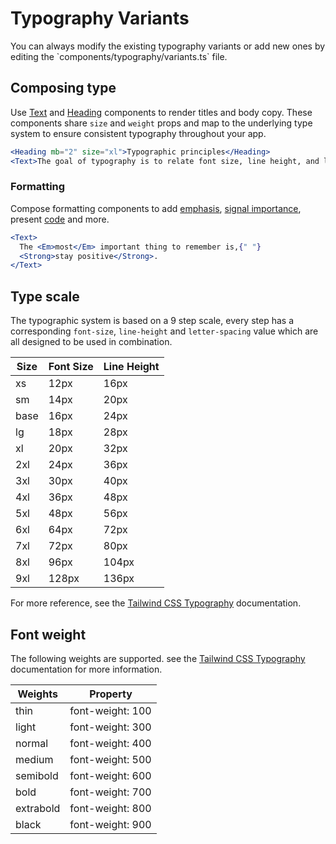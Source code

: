 
# Typography Variants

<Callout>
  You can always modify the existing typography variants or add new ones by
  editing the `components/typography/variants.ts` file.
</Callout>

## Composing type

Use [Text](/Typography/text) and [Heading](/Typography/heading) components to render titles and body copy. These components share `size` and `weight` props and map to the underlying type system to ensure consistent typography throughout your app.

```jsx live=true
<Heading mb="2" size="xl">Typographic principles</Heading>
<Text>The goal of typography is to relate font size, line height, and line width in a proportional way that maximizes beauty and makes reading easier and more pleasant.</Text>
```

### Formatting

Compose formatting components to add [emphasis](/Typography/em), [signal importance](/Typography/strong), present [code](/Typography/code) and more.

```jsx live=true
<Text>
  The <Em>most</Em> important thing to remember is,{" "}
  <Strong>stay positive</Strong>.
</Text>
```

## Type scale

The typographic system is based on a 9 step scale, every step has a corresponding `font-size`, `line-height` and `letter-spacing` value which are all designed to be used in combination.

| Size | Font Size | Line Height |
| ---- | --------- | ----------- |
| xs   | 12px      | 16px        |
| sm   | 14px      | 20px        |
| base | 16px      | 24px        |
| lg   | 18px      | 28px        |
| xl   | 20px      | 32px        |
| 2xl  | 24px      | 36px        |
| 3xl  | 30px      | 40px        |
| 4xl  | 36px      | 48px        |
| 5xl  | 48px      | 56px        |
| 6xl  | 64px      | 72px        |
| 7xl  | 72px      | 80px        |
| 8xl  | 96px      | 104px       |
| 9xl  | 128px     | 136px       |

For more reference, see the [Tailwind CSS Typography](https://tailwindcss.com/docs/font-size) documentation.

## Font weight

The following weights are supported. see the [Tailwind CSS Typography](https://tailwindcss.com/docs/font-weight) documentation for more information.

| Weights   | Property         |
| --------- | ---------------- |
| thin      | font-weight: 100 |
| light     | font-weight: 300 |
| normal    | font-weight: 400 |
| medium    | font-weight: 500 |
| semibold  | font-weight: 600 |
| bold      | font-weight: 700 |
| extrabold | font-weight: 800 |
| black     | font-weight: 900 |
